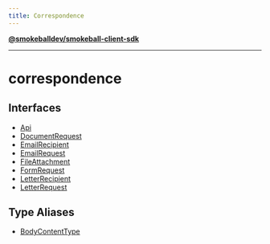 ```yaml
---
title: Correspondence
---
```

[**@smokeballdev/smokeball-client-sdk**](./../../../README)

***

# correspondence

## Interfaces

- [Api](./interfaces/Api)
- [DocumentRequest](./interfaces/DocumentRequest)
- [EmailRecipient](./interfaces/EmailRecipient)
- [EmailRequest](./interfaces/EmailRequest)
- [FileAttachment](./interfaces/FileAttachment)
- [FormRequest](./interfaces/FormRequest)
- [LetterRecipient](./interfaces/LetterRecipient)
- [LetterRequest](./interfaces/LetterRequest)

## Type Aliases

- [BodyContentType](./type-aliases/BodyContentType)
